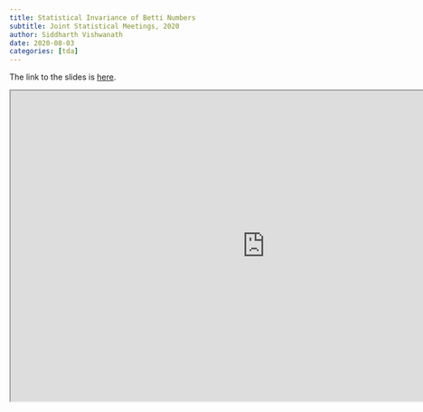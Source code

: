 ```yaml
---
title: Statistical Invariance of Betti Numbers
subtitle: Joint Statistical Meetings, 2020
author: Siddharth Vishwanath
date: 2020-08-03
categories: [tda]
---
```




The link to the slides is [here](https://sidvishwanath.com/slides/jsm-2020/).

<iframe src="https://sidvishwanath.com/slides/jsm-2020/" width="900" height="550"></iframe>
